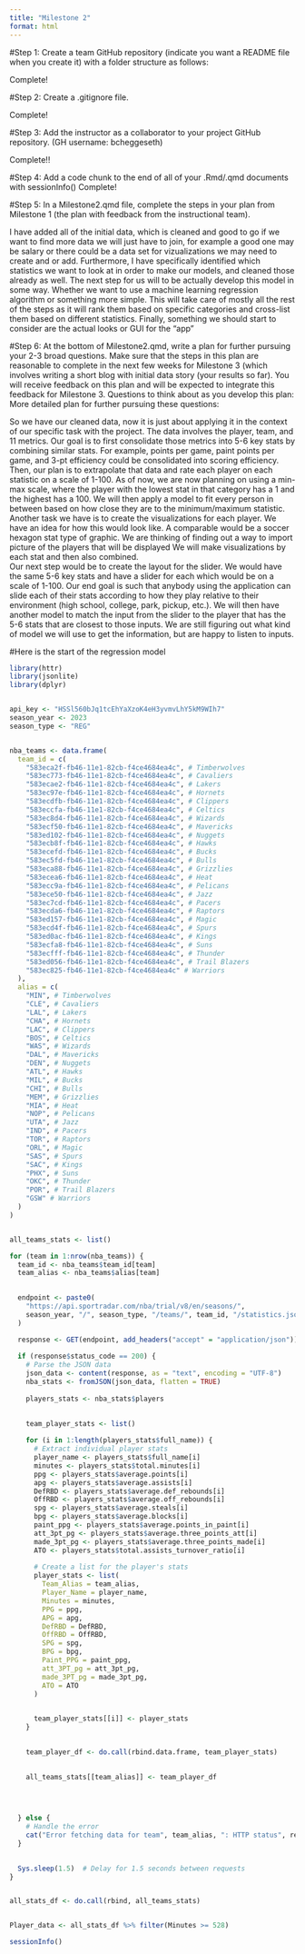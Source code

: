 ```yaml
---
title: "Milestone 2"
format: html
---
```




#Step 1: 
Create a team GitHub repository (indicate you want a README file when you create it) with a folder structure as follows:

Complete!

#Step 2: 
Create a .gitignore file.

Complete!

#Step 3: 
Add the instructor as a collaborator to your project GitHub repository. (GH username: bcheggeseth)

Complete!!

#Step 4: 
Add a code chunk to the end of all of your .Rmd/.qmd documents with sessionInfo() 
Complete!

#Step 5: 
In a Milestone2.qmd file, complete the steps in your plan from Milestone 1 (the plan with feedback from the instructional team).

I have added all of the initial data, which is cleaned and good to go if we want to find more data we will just have to join, for example a good one may be salary or there could be a data set for vizualizations we may need to create and or add. Furthermore, I have specifically identified which statistics we want to look at in order to make our models, and cleaned those already as well. The next step for us will to be actually develop this model in some way. Whether we want to use a machine learning regression algorithm or something more simple. This will take care of mostly all the rest of the steps as it will rank them based on specific categories and cross-list them based on different statistics. Finally, something we should start to consider are the actual looks or GUI for the "app" 

#Step 6: 
At the bottom of Milestone2.qmd, write a plan for further pursuing your 2-3 broad questions. Make sure that the steps in this plan are reasonable to complete in the next few weeks for Milestone 3 (which involves writing a short blog with initial data story (your results so far). You will receive feedback on this plan and will be expected to integrate this feedback for Milestone 3. Questions to think about as you develop this plan:
More detailed plan for further pursuing these questions: 

So we have our cleaned data, now it is just about applying it in the context of our specific task with the project. The data involves the player, team, and 11 metrics. Our goal is to first consolidate those metrics into 5-6 key stats by combining similar stats. For example, points per game, paint points per game, and 3-pt efficiency could be consolidated into scoring efficiency. 
Then, our plan is to extrapolate that data and rate each player on each statistic on a scale of 1-100. As of now, we are now planning on using a min-max scale, where the player with the lowest stat in that category has a 1 and the highest has a 100. We will then apply a model to fit every person in between based on how close they are to the minimum/maximum statistic.
Another task we have is to create the visualizations for each player. We have an idea for how this would look like. A comparable would be a soccer hexagon stat type of graphic.
We are thinking of finding out a way to import picture of the players that will be displayed 
We will make visualizations by each stat and then also combined.  
Our next step would be to create the layout for the slider. We would have the same 5-6 key stats and have a slider for each which would be on a scale of 1-100.
Our end goal is such that anybody using the application can slide each of their stats according to how they play relative to their environment (high school, college, park, pickup, etc.). We will then have another model to match the input from the slider to the player that has the 5-6 stats that are closest to those inputs. We are still figuring out what kind of model we will use to get the information, but are happy to listen to inputs. 



#Here is the start of the regression model 



```r

library(httr)
library(jsonlite)
library(dplyr)


api_key <- "HSSl560bJq1tcEhYaXzoK4eH3yvmvLhY5kM9WIh7" 
season_year <- 2023
season_type <- "REG"


nba_teams <- data.frame(
  team_id = c(
    "583eca2f-fb46-11e1-82cb-f4ce4684ea4c", # Timberwolves
    "583ec773-fb46-11e1-82cb-f4ce4684ea4c", # Cavaliers
    "583ecae2-fb46-11e1-82cb-f4ce4684ea4c", # Lakers
    "583ec97e-fb46-11e1-82cb-f4ce4684ea4c", # Hornets
    "583ecdfb-fb46-11e1-82cb-f4ce4684ea4c", # Clippers
    "583eccfa-fb46-11e1-82cb-f4ce4684ea4c", # Celtics
    "583ec8d4-fb46-11e1-82cb-f4ce4684ea4c", # Wizards
    "583ecf50-fb46-11e1-82cb-f4ce4684ea4c", # Mavericks
    "583ed102-fb46-11e1-82cb-f4ce4684ea4c", # Nuggets
    "583ecb8f-fb46-11e1-82cb-f4ce4684ea4c", # Hawks
    "583ecefd-fb46-11e1-82cb-f4ce4684ea4c", # Bucks
    "583ec5fd-fb46-11e1-82cb-f4ce4684ea4c", # Bulls
    "583eca88-fb46-11e1-82cb-f4ce4684ea4c", # Grizzlies
    "583ecea6-fb46-11e1-82cb-f4ce4684ea4c", # Heat
    "583ecc9a-fb46-11e1-82cb-f4ce4684ea4c", # Pelicans
    "583ece50-fb46-11e1-82cb-f4ce4684ea4c", # Jazz
    "583ec7cd-fb46-11e1-82cb-f4ce4684ea4c", # Pacers
    "583ecda6-fb46-11e1-82cb-f4ce4684ea4c", # Raptors
    "583ed157-fb46-11e1-82cb-f4ce4684ea4c", # Magic
    "583ecd4f-fb46-11e1-82cb-f4ce4684ea4c", # Spurs
    "583ed0ac-fb46-11e1-82cb-f4ce4684ea4c", # Kings
    "583ecfa8-fb46-11e1-82cb-f4ce4684ea4c", # Suns
    "583ecfff-fb46-11e1-82cb-f4ce4684ea4c", # Thunder
    "583ed056-fb46-11e1-82cb-f4ce4684ea4c", # Trail Blazers
    "583ec825-fb46-11e1-82cb-f4ce4684ea4c" # Warriors
  ),
  alias = c(
    "MIN", # Timberwolves
    "CLE", # Cavaliers
    "LAL", # Lakers
    "CHA", # Hornets
    "LAC", # Clippers
    "BOS", # Celtics
    "WAS", # Wizards
    "DAL", # Mavericks
    "DEN", # Nuggets
    "ATL", # Hawks
    "MIL", # Bucks
    "CHI", # Bulls
    "MEM", # Grizzlies
    "MIA", # Heat
    "NOP", # Pelicans
    "UTA", # Jazz
    "IND", # Pacers
    "TOR", # Raptors
    "ORL", # Magic
    "SAS", # Spurs
    "SAC", # Kings
    "PHX", # Suns
    "OKC", # Thunder
    "POR", # Trail Blazers
    "GSW" # Warriors
  )
)



```

```r
all_teams_stats <- list()

for (team in 1:nrow(nba_teams)) {
  team_id <- nba_teams$team_id[team]
  team_alias <- nba_teams$alias[team]
  

  endpoint <- paste0(
    "https://api.sportradar.com/nba/trial/v8/en/seasons/",
    season_year, "/", season_type, "/teams/", team_id, "/statistics.json?api_key=", api_key
  )

  response <- GET(endpoint, add_headers("accept" = "application/json"))
  
  if (response$status_code == 200) {
    # Parse the JSON data
    json_data <- content(response, as = "text", encoding = "UTF-8")
    nba_stats <- fromJSON(json_data, flatten = TRUE)
    
    players_stats <- nba_stats$players
    

    team_player_stats <- list()
    
    for (i in 1:length(players_stats$full_name)) {
      # Extract individual player stats
      player_name <- players_stats$full_name[i]
      minutes <- players_stats$total.minutes[i]
      ppg <- players_stats$average.points[i]
      apg <- players_stats$average.assists[i]
      DefRBD <- players_stats$average.def_rebounds[i]
      OffRBD <- players_stats$average.off_rebounds[i]
      spg <- players_stats$average.steals[i]
      bpg <- players_stats$average.blocks[i]
      paint_ppg <- players_stats$average.points_in_paint[i]
      att_3pt_pg <- players_stats$average.three_points_att[i]
      made_3pt_pg <- players_stats$average.three_points_made[i]
      ATO <- players_stats$total.assists_turnover_ratio[i]
      
      # Create a list for the player's stats
      player_stats <- list(
        Team_Alias = team_alias,
        Player_Name = player_name,
        Minutes = minutes,
        PPG = ppg,
        APG = apg,
        DefRBD = DefRBD,
        OffRBD = OffRBD,
        SPG = spg,
        BPG = bpg,
        Paint_PPG = paint_ppg,
        att_3PT_pg = att_3pt_pg,
        made_3PT_pg = made_3pt_pg,
        ATO = ATO
      )
      

      team_player_stats[[i]] <- player_stats
    }
    

    team_player_df <- do.call(rbind.data.frame, team_player_stats)
    

    all_teams_stats[[team_alias]] <- team_player_df
    


    
  } else {
    # Handle the error
    cat("Error fetching data for team", team_alias, ": HTTP status", response$status_code, "\n")
  }
  

  Sys.sleep(1.5)  # Delay for 1.5 seconds between requests
}


all_stats_df <- do.call(rbind, all_teams_stats)



```



```r
Player_data <- all_stats_df %>% filter(Minutes >= 528)
```


```r
sessionInfo()
```

